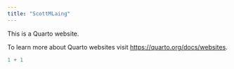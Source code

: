 ```yaml
---
title: "ScottMLaing"
---
```


This is a Quarto website.

To learn more about Quarto websites visit <https://quarto.org/docs/websites>.

```r
1 + 1
```
